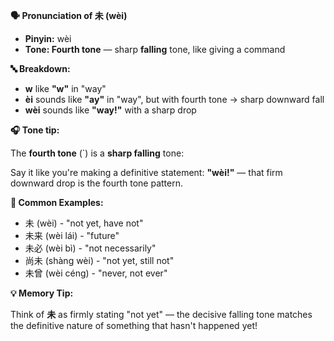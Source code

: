 **🗣️ Pronunciation of 未 (wèi)**

- **Pinyin:** wèi
- **Tone: Fourth tone** — sharp **falling** tone, like giving a command

**🔤 Breakdown:**

- **w** like **"w"** in "way"
- **èi** sounds like **"ay"** in "way", but with fourth tone → sharp downward fall
- **wèi** sounds like **"way!"** with a sharp drop

**🎧 Tone tip:**

The **fourth tone** (`) is a **sharp falling** tone:

Say it like you're making a definitive statement: **"wèi!"** — that firm downward drop is the fourth
tone pattern.

**📝 Common Examples:**

- 未 (wèi) - "not yet, have not"
- 未来 (wèi lái) - "future"
- 未必 (wèi bì) - "not necessarily"
- 尚未 (shàng wèi) - "not yet, still not"
- 未曾 (wèi céng) - "never, not ever"

**💡 Memory Tip:**

Think of **未** as firmly stating "not yet" — the decisive falling tone matches the definitive
nature of something that hasn't happened yet!
